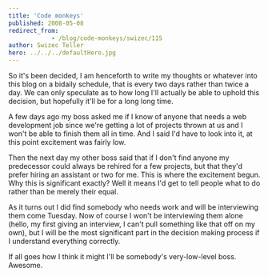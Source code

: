 ```yaml
---
title: 'Code monkeys'
published: 2008-05-08
redirect_from: 
            - /blog/code-monkeys/swizec/115
author: Swizec Teller
hero: ../../../defaultHero.jpg
---
```

So it's been decided, I am henceforth to write my thoughts or whatever into this blog on a bidaily schedule, that is every two days rather than twice a day. We can only speculate as to how long I'll actually be able to uphold this decision, but hopefully it'll be for a long long time.

A few days ago my boss asked me if I know of anyone that needs a web development job since we're getting a lot of projects thrown at us and I won't be able to finish them all in time. And I said I'd have to look into it, at this point excitement was fairly low.

Then the next day my other boss said that if I don't find anyone my predecessor could always be rehired for a few projects, but that they'd prefer hiring an assistant or two for me. This is where the excitement begun. Why this is significant exactly? Well it means I'd get to tell people what to do rather than be merely their equal.

As it turns out I did find somebody who needs work and will be interviewing them come Tuesday. Now of course I won't be interviewing them alone (hello, my first giving an interview, I can't pull something like that off on my own), but I will be the most significant part in the decision making process if I understand everything correctly.

If all goes how I think it might I'll be somebody's very-low-level boss. Awesome.